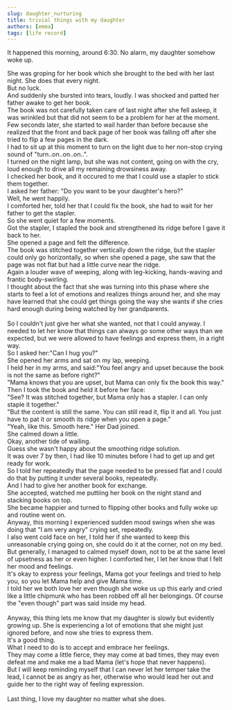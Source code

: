```yaml
---
slug: daughter_nurturing
title: trivial things with my daughter
authors: [emma]
tags: [life record]
---
```


It happened this morning, around 6:30. No alarm, my daughter somehow woke up.<br/>

<!--truncate-->
She was groping for her book which she brought to the bed with her last night. She does that every night.<br/>
But no luck.<br/>
And suddenly she bursted into tears, loudly. I was shocked and patted her father awake to get her book.<br/>
The book was not carefully taken care of last night after she fell asleep, it was wrinkled but that did not seem to be a problem for her at the moment.<br/>
Few seconds later, she started to wail harder than before because she realized that the front and back page of her book was falling off after she tried to flip a few pages in the dark.<br/>
I had to sit up at this moment to turn on the light due to her non-stop crying sound of "turn..on..on..on..".<br/>
I turned on the night lamp, but she was not content, going on with the cry, loud enough to drive all my remaining drowsiness away.<br/>
I checked her book, and it occured to me that I could use a stapler to stick them together.<br/>
I asked her father: "Do you want to be your daughter's hero?"<br/>
Well, he went happily.<br/>
I comforted her, told her that I could fix the book, she had to wait for her father to get the stapler.<br/>
So she went quiet for a few moments.<br/>
Got the stapler, I stapled the book and strengthened its ridge before I gave it back to her.<br/>
She opened a page and felt the difference.<br/>
The book was stitched together vertically down the ridge, but the stapler could only go horizontally, so when she opened a page, she saw that the page was not flat but had a little curve near the ridge.<br/>
Again a louder wave of weeping, along with leg-kicking, hands-waving and frantic body-swirling.<br/>
I thought about the fact that she was turning into this phase where she starts to feel a lot of emotions and realizes things around her, and she may have learned that she could get things going the way she 
wants if she cries hard enough during being watched by her grandparents.<br/><br/>
So I couldn't just give her what she wanted, not that I could anyway. I needed to let her know that things can always go some other ways than we expected, but we were allowed to have feelings and express them, in a right way.<br/>
So I asked her:"Can I hug you?"<br/>
She opened her arms and sat on my lap, weeping.<br/>
I held her in my arms, and said:"You feel angry and upset because the book is not the same as before right?"<br/>
"Mama knows that you are upset, but Mama can only fix the book this way."<br/>
Then I took the book and held it before her face:<br/>
"See? It was stitched together, but Mama only has a stapler. I can only staple it together."<br/>
"But the content is still the same. You can still read it, flip it and all. You just have to pat it or smooth its ridge when you open a page."<br/>
"Yeah, like this. Smooth here." Her Dad joined.<br/>
She calmed down a little.<br/>
Okay, another tide of wailing.<br/>
Guess she wasn't happy about the smoothing ridge solution.<br/>
It was over 7 by then, I had like 10 minutes before I had to get up and get ready for work.<br/>
So I told her repeatedly that the page needed to be pressed flat and I could do that by putting it under several books, repeatedly.<br/>
And I had to give her another book for exchange.<br/>
She accepted, watched me puttiing her book on the night stand and stacking books on top.<br/>
She became happier and turned to flipping other books and fully woke up and routine went on.<br/>
Anyway, this morning I experienced sudden mood swings when she was doing that "I am very angry" crying set, repeatedly. <br/>
I also went cold face on her, I told her if she wanted to keep this unreasonable crying going on, she could do it at the corner, not on my bed.<br/>
But generally, I managed to calmed myself down, not to be at the same level of upsetness as her or even higher. I comforted her, I let her know that I felt her mood and feelings.<br/>
It's okay to express your feelings, Mama got your feelings and tried to help you, so you let Mama help and give Mama time.<br/>
I told her we both love her even though she woke us up this early and cried like a little chipmunk who has been robbed off all her belongings. Of course the "even though" part was said inside my head.<br/>
<br/>
Anyway, this thing lets me know that my daughter is slowly but evidently growing up. She is experiencing a lot of emotions that she might just ignored before, and now she tries to express them.<br/>
It's a good thing. <br/>
What I need to do is to accept and embrace her feelings.<br/>
They may come a little fierce, they may come at bad times, they may even defeat me and make me a bad Mama (let's hope that never happens).<br/>
But I will keep reminding myself that I can never let her temper take the lead, I cannot be as angry as her, otherwise who would lead her out and guide her to the right way of feeling expression.<br/>
<br/>
Last thing, I love my daughter no matter what she does.<br/>
